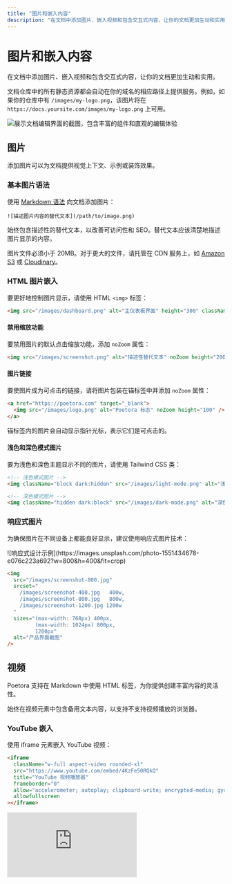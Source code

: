 ```yaml
---
title: "图片和嵌入内容"
description: "在文档中添加图片、嵌入视频和包含交互式内容，让你的文档更加生动和实用"
---
```


# 图片和嵌入内容

在文档中添加图片、嵌入视频和包含交互式内容，让你的文档更加生动和实用。

文档仓库中的所有静态资源都会自动在你的域名的相应路径上提供服务。例如，如果你的仓库中有 `/images/my-logo.png`，该图片将在 `https://docs.yoursite.com/images/my-logo.png` 上可用。

<Frame>
  <img
    className="rounded-xl"
    src="https://images.unsplash.com/photo-1586281380349-632531db7ed4?w=800&h=400&fit=crop"
    alt="展示文档编辑界面的截图，包含丰富的组件和直观的编辑体验"
  />
</Frame>

## 图片

添加图片可以为文档提供视觉上下文、示例或装饰效果。

### 基本图片语法

使用 [Markdown 语法](https://www.markdownguide.org/basic-syntax/#images) 向文档添加图片：

```mdx
![描述图片内容的替代文本](/path/to/image.png)
```

<Tip>
  始终包含描述性的替代文本，以改善可访问性和 SEO。替代文本应该清楚地描述图片显示的内容。
</Tip>

图片文件必须小于 20MB。对于更大的文件，请托管在 CDN 服务上，如 [Amazon S3](https://aws.amazon.com/s3) 或 [Cloudinary](https://cloudinary.com)。

### HTML 图片嵌入

要更好地控制图片显示，请使用 HTML `<img>` 标签：

```html
<img src="/images/dashboard.png" alt="主仪表板界面" height="300" className="rounded-lg" />
```

#### 禁用缩放功能

要禁用图片的默认点击缩放功能，添加 `noZoom` 属性：

```html
<img src="/images/screenshot.png" alt="描述性替代文本" noZoom height="200" />
```

#### 图片链接

要使图片成为可点击的链接，请将图片包装在锚标签中并添加 `noZoom` 属性：

```html
<a href="https://poetora.com" target="_blank">
  <img src="/images/logo.png" alt="Poetora 标志" noZoom height="100" />
</a>
```

<Note>
  锚标签内的图片会自动显示指针光标，表示它们是可点击的。
</Note>

#### 浅色和深色模式图片

要为浅色和深色主题显示不同的图片，请使用 Tailwind CSS 类：

```html
<!-- 浅色模式图片 -->
<img className="block dark:hidden" src="/images/light-mode.png" alt="浅色模式界面" />

<!-- 深色模式图片 -->
<img className="hidden dark:block" src="/images/dark-mode.png" alt="深色模式界面" />
```

### 响应式图片

为确保图片在不同设备上都能良好显示，建议使用响应式图片技术：

<Frame caption="响应式图片可以根据设备屏幕大小自动调整分辨率">
  ![响应式设计示例](https://images.unsplash.com/photo-1551434678-e076c223a692?w=800&h=400&fit=crop)
</Frame>

```html
<img
  src="/images/screenshot-800.jpg"
  srcset="
    /images/screenshot-400.jpg   400w,
    /images/screenshot-800.jpg   800w,
    /images/screenshot-1200.jpg 1200w
  "
  sizes="(max-width: 768px) 400px, 
         (max-width: 1024px) 800px, 
         1200px"
  alt="产品界面截图"
/>
```

## 视频

Poetora 支持在 Markdown 中使用 HTML 标签，为你提供创建丰富内容的灵活性。

<Tip>
  始终在视频元素中包含备用文本内容，以支持不支持视频播放的浏览器。
</Tip>

### YouTube 嵌入

使用 iframe 元素嵌入 YouTube 视频：

```html
<iframe
  className="w-full aspect-video rounded-xl"
  src="https://www.youtube.com/embed/4KzFe50RQkQ"
  title="YouTube 视频播放器"
  frameborder="0"
  allow="accelerometer; autoplay; clipboard-write; encrypted-media; gyroscope; picture-in-picture"
  allowfullscreen
></iframe>
```

<Frame caption="嵌入的 YouTube 视频示例">
  <iframe className="w-full aspect-video rounded-xl" src="https://www.youtube.com/embed/4KzFe50RQkQ" title="YouTube 视频播放器" frameBorder="0" allow="accelerometer; autoplay; clipboard-write; encrypted-media; gyroscope; picture-in-picture" allowFullScreen />
</Frame>

### 自托管视频

使用 HTML `<video>` 元素显示自托管的视频内容：

```html
<video controls className="w-full aspect-video rounded-xl" src="link-to-your-video.com"></video>
```

### 自动播放视频

要自动播放视频，请使用：

```html
<video
  autoplay
  muted
  loop
  playsinline
  className="w-full aspect-video rounded-xl"
  src="/videos/demo.mp4"
></video>
```

<Note>
  在使用 JSX 语法时，请将双词属性写成驼峰式：`autoPlay`、`playsInline`、`allowFullScreen`。
</Note>

### Bilibili 视频嵌入

对于中国用户，可以嵌入 Bilibili 视频：

```html
<iframe
  className="w-full aspect-video rounded-xl"
  src="//player.bilibili.com/player.html?aid=视频ID&page=1"
  title="Bilibili 视频播放器"
  frameborder="0"
  allowfullscreen
></iframe>
```

## 交互式嵌入内容

### Iframe 嵌入

使用 iframe 元素嵌入外部内容：

```html
<iframe
  src="https://example.com/embed"
  title="嵌入的内容"
  className="w-full h-96 rounded-xl"
></iframe>
```

### 代码演示嵌入

嵌入 CodePen、JSFiddle 或其他代码演示平台：

<Frame caption="CodePen 代码演示示例">
  <iframe className="w-full h-96 rounded-xl" src="https://codepen.io/team/codepen/embed/PNaGbb" title="CodePen 演示" frameBorder="0" allowFullScreen />
</Frame>

```html
<iframe
  className="w-full h-96 rounded-xl"
  src="https://codepen.io/team/codepen/embed/PNaGbb"
  title="CodePen 演示"
  frameborder="0"
  allowfullscreen
></iframe>
```

### 地图嵌入

嵌入地图（如 Google Maps 或高德地图）：

```html
<iframe
  className="w-full h-96 rounded-xl"
  src="https://www.google.com/maps/embed?pb=!1m18!1m12!1m3!1d..."
  title="地图位置"
  frameborder="0"
  allowfullscreen
></iframe>
```

## 图片画廊

使用列布局创建图片画廊：

<Columns cols={3}>
  <Frame caption="界面截图 1">
    ![界面截图 1](https://images.unsplash.com/photo-1586281380349-632531db7ed4?w=300&h=200&fit=crop)
  </Frame>
  <Frame caption="界面截图 2">
    ![界面截图 2](https://images.unsplash.com/photo-1551434678-e076c223a692?w=300&h=200&fit=crop)
  </Frame>
  <Frame caption="界面截图 3">
    ![界面截图 3](https://images.unsplash.com/photo-1460925895917-afdab827c52f?w=300&h=200&fit=crop)
  </Frame>
</Columns>

```mdx 图片画廊示例
<Columns cols={3}>
  <Frame caption="界面截图 1">
    <img src="/images/screenshot-1.png" alt="界面截图 1" />
  </Frame>
  <Frame caption="界面截图 2">
    <img src="/images/screenshot-2.png" alt="界面截图 2" />
  </Frame>
  <Frame caption="界面截图 3">
    <img src="/images/screenshot-3.png" alt="界面截图 3" />
  </Frame>
</Columns>
```

## 文件格式支持

### 图片格式

支持的图片格式：

- **JPEG/JPG** - 适用于照片和复杂图像
- **PNG** - 适用于截图和带透明背景的图片
- **WebP** - 现代格式，提供更好的压缩和质量
- **SVG** - 矢量图形，适用于图标和简单图形
- **GIF** - 适用于简单动画

### 视频格式

支持的视频格式：

- **MP4** - 最佳兼容性
- **WebM** - 现代浏览器的高效格式
- **OGV** - 开源视频格式

```html 多格式视频支持
<video controls className="w-full aspect-video rounded-xl">
  <source src="/videos/demo.mp4" type="video/mp4" />
  <source src="/videos/demo.webm" type="video/webm" />
  <source src="/videos/demo.ogv" type="video/ogg" />
  你的浏览器不支持视频标签。
</video>
```

## 性能优化

### 图片优化建议

1. **选择合适的格式**
   - 照片使用 JPEG
   - 截图使用 PNG
   - 简单图形使用 SVG
   - 现代浏览器优先使用 WebP
2. **压缩图片**
   - 保持文件大小小于 500KB
   - 使用工具如 TinyPNG 或 ImageOptim
3. **懒加载**

   ```html
   <img src="/image.jpg" loading="lazy" alt="描述" />
   ```

### 视频优化建议

1. **选择合适的分辨率**
   - 网页视频推荐 1080p 或 720p
   - 移动设备考虑使用较低分辨率
2. **预加载设置**

   ```html
   <video preload="metadata" controls>
     <source src="/video.mp4" type="video/mp4" />
   </video>
   ```

## 可访问性

### 图片可访问性

1. **替代文本**
   - 为所有图片提供有意义的 alt 文本
   - 装饰性图片可以使用空的 alt 属性
2. **图片描述**
   - 对于复杂图片，提供详细描述
   - 使用 `longdesc` 属性或周围文本

### 视频可访问性

1. **字幕支持**

   ```html
   <video controls>
     <source src="/video.mp4" type="video/mp4" />
     <track kind="subtitles" src="/subtitles.vtt" srclang="zh" label="中文字幕" />
     <track kind="subtitles" src="/subtitles-en.vtt" srclang="en" label="English" />
   </video>
   ```
2. **转录文本**
   - 为重要视频提供文字转录
   - 描述视觉内容和音频内容

1